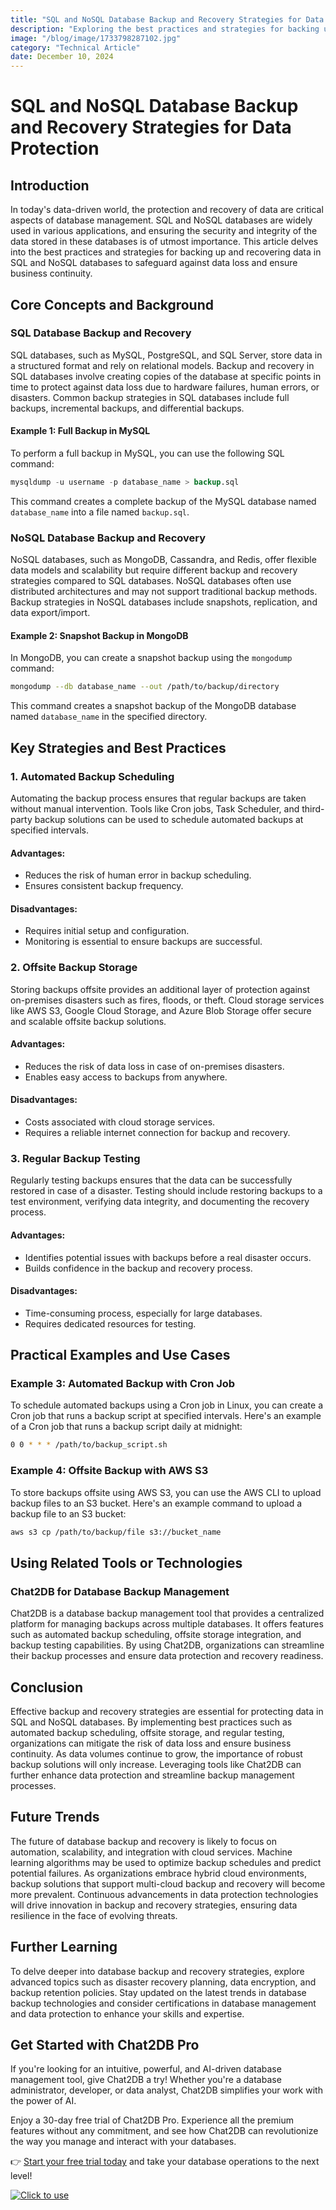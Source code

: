 ```yaml
---
title: "SQL and NoSQL Database Backup and Recovery Strategies for Data Protection"
description: "Exploring the best practices and strategies for backing up and recovering data in SQL and NoSQL databases to ensure data protection and integrity."
image: "/blog/image/1733798287102.jpg"
category: "Technical Article"
date: December 10, 2024
---
```


# SQL and NoSQL Database Backup and Recovery Strategies for Data Protection


<Authors date="December 10, 2024">
  <Author name="Ethan Clarke" link="https://chat2db.ai" />
</Authors>

## Introduction

In today's data-driven world, the protection and recovery of data are critical aspects of database management. SQL and NoSQL databases are widely used in various applications, and ensuring the security and integrity of the data stored in these databases is of utmost importance. This article delves into the best practices and strategies for backing up and recovering data in SQL and NoSQL databases to safeguard against data loss and ensure business continuity.

## Core Concepts and Background

### SQL Database Backup and Recovery

SQL databases, such as MySQL, PostgreSQL, and SQL Server, store data in a structured format and rely on relational models. Backup and recovery in SQL databases involve creating copies of the database at specific points in time to protect against data loss due to hardware failures, human errors, or disasters. Common backup strategies in SQL databases include full backups, incremental backups, and differential backups.

#### Example 1: Full Backup in MySQL

To perform a full backup in MySQL, you can use the following SQL command:

```sql
mysqldump -u username -p database_name > backup.sql
```

This command creates a complete backup of the MySQL database named `database_name` into a file named `backup.sql`.

### NoSQL Database Backup and Recovery

NoSQL databases, such as MongoDB, Cassandra, and Redis, offer flexible data models and scalability but require different backup and recovery strategies compared to SQL databases. NoSQL databases often use distributed architectures and may not support traditional backup methods. Backup strategies in NoSQL databases include snapshots, replication, and data export/import.

#### Example 2: Snapshot Backup in MongoDB

In MongoDB, you can create a snapshot backup using the `mongodump` command:

```bash
mongodump --db database_name --out /path/to/backup/directory
```

This command creates a snapshot backup of the MongoDB database named `database_name` in the specified directory.

## Key Strategies and Best Practices

### 1. Automated Backup Scheduling

Automating the backup process ensures that regular backups are taken without manual intervention. Tools like Cron jobs, Task Scheduler, and third-party backup solutions can be used to schedule automated backups at specified intervals.

#### Advantages:
- Reduces the risk of human error in backup scheduling.
- Ensures consistent backup frequency.

#### Disadvantages:
- Requires initial setup and configuration.
- Monitoring is essential to ensure backups are successful.

### 2. Offsite Backup Storage

Storing backups offsite provides an additional layer of protection against on-premises disasters such as fires, floods, or theft. Cloud storage services like AWS S3, Google Cloud Storage, and Azure Blob Storage offer secure and scalable offsite backup solutions.

#### Advantages:
- Reduces the risk of data loss in case of on-premises disasters.
- Enables easy access to backups from anywhere.

#### Disadvantages:
- Costs associated with cloud storage services.
- Requires a reliable internet connection for backup and recovery.

### 3. Regular Backup Testing

Regularly testing backups ensures that the data can be successfully restored in case of a disaster. Testing should include restoring backups to a test environment, verifying data integrity, and documenting the recovery process.

#### Advantages:
- Identifies potential issues with backups before a real disaster occurs.
- Builds confidence in the backup and recovery process.

#### Disadvantages:
- Time-consuming process, especially for large databases.
- Requires dedicated resources for testing.

## Practical Examples and Use Cases

### Example 3: Automated Backup with Cron Job

To schedule automated backups using a Cron job in Linux, you can create a Cron job that runs a backup script at specified intervals. Here's an example of a Cron job that runs a backup script daily at midnight:

```bash
0 0 * * * /path/to/backup_script.sh
```

### Example 4: Offsite Backup with AWS S3

To store backups offsite using AWS S3, you can use the AWS CLI to upload backup files to an S3 bucket. Here's an example command to upload a backup file to an S3 bucket:

```bash
aws s3 cp /path/to/backup/file s3://bucket_name
```

## Using Related Tools or Technologies

### Chat2DB for Database Backup Management

Chat2DB is a database backup management tool that provides a centralized platform for managing backups across multiple databases. It offers features such as automated backup scheduling, offsite storage integration, and backup testing capabilities. By using Chat2DB, organizations can streamline their backup processes and ensure data protection and recovery readiness.

## Conclusion

Effective backup and recovery strategies are essential for protecting data in SQL and NoSQL databases. By implementing best practices such as automated backup scheduling, offsite storage, and regular testing, organizations can mitigate the risk of data loss and ensure business continuity. As data volumes continue to grow, the importance of robust backup solutions will only increase. Leveraging tools like Chat2DB can further enhance data protection and streamline backup management processes.

## Future Trends

The future of database backup and recovery is likely to focus on automation, scalability, and integration with cloud services. Machine learning algorithms may be used to optimize backup schedules and predict potential failures. As organizations embrace hybrid cloud environments, backup solutions that support multi-cloud backup and recovery will become more prevalent. Continuous advancements in data protection technologies will drive innovation in backup and recovery strategies, ensuring data resilience in the face of evolving threats.

## Further Learning

To delve deeper into database backup and recovery strategies, explore advanced topics such as disaster recovery planning, data encryption, and backup retention policies. Stay updated on the latest trends in database backup technologies and consider certifications in database management and data protection to enhance your skills and expertise.

## Get Started with Chat2DB Pro

If you're looking for an intuitive, powerful, and AI-driven database management tool, give Chat2DB a try! Whether you're a database administrator, developer, or data analyst, Chat2DB simplifies your work with the power of AI.

Enjoy a 30-day free trial of Chat2DB Pro. Experience all the premium features without any commitment, and see how Chat2DB can revolutionize the way you manage and interact with your databases.

👉 [Start your free trial today](https://chat2db.ai/pricing) and take your database operations to the next level!


[![Click to use](/image/blog/bg/chat2db.jpg)](https://chat2db.ai/)
